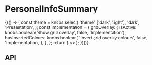 
<Meta title="Components/PersonalInfoSummary" component={PersonalInfoSummary} />

# PersonalInfoSummary

<Canvas>
  <Story name="Base component">
    {(() => {
      const theme = knobs.select(
        'theme',
        ['dark', 'light'],
        'dark',
        'Presentation',
      );
      const implementation = {
        gridOverlay: {
          isActive: knobs.boolean('Show grid overlay', false, 'Implementation'),
          hasInvertedColours: knobs.boolean(
            'Invert grid overlay colours',
            false,
            'Implementation',
          ),
        },
      };
      return (
        <>
          <PersonalInfoSummary
            theme={theme}
            prefixOptions={PersonalInfoSummaryFixture.prefixOptions}
            shouldShowPrefix={knobs.boolean(
              'shouldShowPrefix',
              true,
              'Content',
            )}
            shouldSwapFullNameOrder={knobs.boolean(
              'shouldSwapFullNameOrder',
              false,
              'Content',
            )}
            shouldRemoveNameSpace={knobs.boolean(
              'shouldRemoveNameSpace',
              false,
              'Content',
            )}
            userDetails={{
              suffix: knobs.text(
                'suffix',
                PersonalInfoSummaryFixture.userDetails.suffix,
                'Content',
              ),
              prefix: knobs.text(
                'prefix',
                PersonalInfoSummaryFixture.userDetails.prefix,
                'Content',
              ),
              firstName: knobs.text(
                'firstName',
                PersonalInfoSummaryFixture.userDetails.firstName,
                'Content',
              ),
              lastName: knobs.text(
                'lastName',
                PersonalInfoSummaryFixture.userDetails.lastName,
                'Content',
              ),
              dateOfBirth: knobs.text(
                'dateOfBirth',
                PersonalInfoSummaryFixture.userDetails.dateOfBirth,
                'Content',
              ),
              email: knobs.text(
                'email',
                PersonalInfoSummaryFixture.userDetails.email,
                'Content',
              ),
            }}
          />
          <StorybookGridOverlay {...implementation.gridOverlay} />
        </>
      );
    })()}
  </Story>
</Canvas>

## API

<ArgsTable of={PersonalInfoSummary} />

